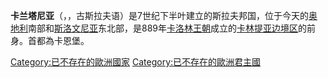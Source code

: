 {{multiple issues|
{{Expand English|time=2017-02-27T04:16:06+00:00}}
{{expand|time=2017-02-27T04:16:06+00:00}}
{{unreferenced|time=2017-02-27T04:16:06+00:00}}
}}
{{Infobox Former Country
|conventional_long_name = 卡兰塔尼亚
|common_name =  卡兰塔尼亚
|continent = 欧洲
|region = 中欧
|country = 奥地利、斯洛文尼亚
|government_type = 君主制
|event_start = [[萨莫|萨莫]]国王去世
|year_start = 658年
|event1 = 附属于[[法兰克王国|法兰克王国]]
|date_event1 = 745年
|event_end = 并入法兰克王国
|year_end = 828年
|p1 = 萨莫帝国
|s1 = 法兰克王国
|flag_p1 = Sámova říše.png
|flag_s1 = Karl der Große 800.jpg
|flag = 
|image_map = Carantania 800 AD-en.PNG
|image_map_caption = 公元800年左右的卡兰塔尼亚
|capital = 卡恩堡
|common_languages = 原始斯拉夫语
|religion = 
|title_leader = 
|leader1 = 
|year_leader1 = 
}}
'''卡兰塔尼亚'''（{{Lang-sl|Karantanija}}，{{Lang-de|Karantanien}}，古斯拉夫语''{{Lang|sla|*Korǫtanъ}}''）是7世纪下半叶建立的斯拉夫邦国，位于今天的[[奥地利|奥地利]]南部和[[斯洛文尼亚|斯洛文尼亚]]东北部，是889年[[卡洛林王朝|卡洛林王朝]]成立的[[卡林提亚边境区|卡林提亚边境区]]的前身。首都為卡恩堡。

{{民族大遷徙期間建立的蠻族國家}}
{{Authority control}}

[[Category:已不存在的歐洲國家|Category:已不存在的歐洲國家]]
[[Category:已不存在的歐洲君主國|Category:已不存在的歐洲君主國]]